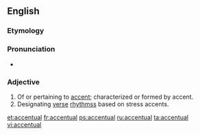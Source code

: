 ==English==

===Etymology===
{{suffix|accent|ual}}

===Pronunciation===
* {{a|US}} {{IPA|/æk.ˈsɛn.tʃu.əl/|/æk.ˈsɛntʃ.ə.wəl/|/æk.ˈsɛntʃ.wəl/}}

===Adjective===
{{head|en|adjective}}

# Of or pertaining to [[accent]]; characterized or formed by accent.
# Designating [[verse]] [[rhythms]]s based on stress accents.

[[et:accentual]]
[[fr:accentual]]
[[ps:accentual]]
[[ru:accentual]]
[[ta:accentual]]
[[vi:accentual]]
